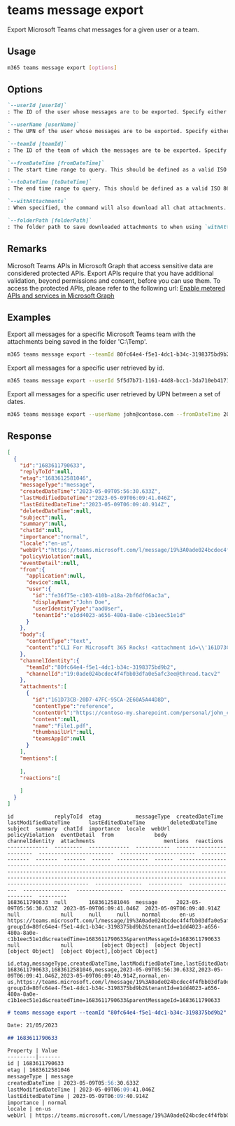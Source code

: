 
# teams message export

Export Microsoft Teams chat messages for a given user or a team.

## Usage

```sh
m365 teams message export [options]
```

## Options

```md definition-list
`--userId [userId]`
: The ID of the user whose messages are to be exported. Specify either `userId`, `userName` or `teamId`

`--userName [userName]`
: The UPN of the user whose messages are to be exported. Specify either `userId`, `userName` or `teamId`.

`--teamId [teamId]`
: The ID of the team of which the messages are to be exported. Specify either `userId`, `userName` or `teamId`.

`--fromDateTime [fromDateTime]`
: The start time range to query. This should be defined as a valid ISO 8601 string. `2021-12-16T18:28:48.6964197Z`

`--toDateTime [toDateTime]`
: The end time range to query. This should be defined as a valid ISO 8601 string. `2021-12-16T18:28:48.6964197Z`

`--withAttachments`
: When specified, the command will also download all chat attachments. Use `folderPath` as well to set the rootfolder.

`--folderPath [folderPath]`
: The folder path to save downloaded attachments to when using `withAttachments`. A specific folder will be created to store the attachments for every message.
```

<Global />

## Remarks

Microsoft Teams APIs in Microsoft Graph that access sensitive data are considered protected APIs. Export APIs require that you have additional validation, beyond permissions and consent, before you can use them. To access the protected APIs, please refer to the following url: [Enable metered APIs and services in Microsoft Graph](https://learn.microsoft.com/en-us/graph/metered-api-setup?tabs=azurecloudshell)

## Examples

Export all messages for a specific Microsoft Teams team with the attachments being saved in the folder 'C:\Temp'.

```sh
m365 teams message export --teamId 80fc64e4-f5e1-4dc1-b34c-3198375bd9b2 --withAttachments --folderPath C:\Temp
```

Export all messages for a specific user retrieved by id.

```sh
m365 teams message export --userId 5f5d7b71-1161-44d8-bcc1-3da710eb4171
```

Export all messages for a specific user retrieved by UPN between a set of dates.

```sh
m365 teams message export --userName john@contoso.com --fromDateTime 2023-04-01T00:00:00Z --toDateTime 2023-04-30T23:59:59Z
```

## Response

<Tabs>
  <TabItem value="JSON">

  ``` json
  [
    {
      "id":"1683611790633",
      "replyToId":null,
      "etag":"1683612581046",
      "messageType":"message",
      "createdDateTime":"2023-05-09T05:56:30.633Z",
      "lastModifiedDateTime":"2023-05-09T06:09:41.046Z",
      "lastEditedDateTime":"2023-05-09T06:09:40.914Z",
      "deletedDateTime":null,
      "subject":null,
      "summary":null,
      "chatId":null,
      "importance":"normal",
      "locale":"en-us",
      "webUrl":"https://teams.microsoft.com/l/message/19%3A0ade024bcdec4f4fbb03dfa0e5afc3ee%40thread.tacv2/1683611790633?groupId=80fc64e4-f5e1-4dc1-b34c-3198375bd9b2&tenantId=e1dd4023-a656-480a-8a0e-c1b1eec51e1d&createdTime=1683611790633&parentMessageId=1683611790633",
      "policyViolation":null,
      "eventDetail":null,
      "from":{
        "application":null,
        "device":null,
        "user":{
          "id":"fe36f75e-c103-410b-a18a-2bf6df06ac3a",
          "displayName":"John Doe",
          "userIdentityType":"aadUser",
          "tenantId":"e1dd4023-a656-480a-8a0e-c1b1eec51e1d"
        }
      },
      "body":{
        "contentType":"text",
        "content":"CLI For Microsoft 365 Rocks! <attachment id=\\'161D73CB-20D7-47FC-95CA-2E60A5A44D8D\\'></attachment>"
      },
      "channelIdentity":{
        "teamId":"80fc64e4-f5e1-4dc1-b34c-3198375bd9b2",
        "channelId":"19:0ade024bcdec4f4fbb03dfa0e5afc3ee@thread.tacv2"
      },
      "attachments":[
        {
          "id":"161D73CB-20D7-47FC-95CA-2E60A5A44D8D",
          "contentType":"reference",
          "contentUrl":"https://contoso-my.sharepoint.com/personal/john_contoso_onmicrosoft_com/Documents/File1.pdf",
          "content":null,
          "name":"File1.pdf",
          "thumbnailUrl":null,
          "teamsAppId":null
        }
      ],
      "mentions":[
        
      ],
      "reactions":[
        
      ]
    }
  ]
  ```

  </TabItem>
  <TabItem value="Text">

  ``` text
  id             replyToId  etag           messageType  createdDateTime           lastModifiedDateTime      lastEditedDateTime        deletedDateTime  subject  summary  chatId  importance  locale  webUrl                                                                                                                                                                                                                                                       policyViolation  eventDetail  from             body             channelIdentity  attachments                      mentions  reactions
  -------------  ---------  -------------  -----------  ------------------------  ------------------------  ------------------------  ---------------  -------  -------  ------  ----------  ------  -----------------------------------------------------------------------------------------------------------------------------------------------------------------------------------------------------------------------------------------------------------  ---------------  -----------  ---------------  ---------------  ---------------  -------------------------------  --------  ---------
  1683611790633  null       1683612581046  message      2023-05-09T05:56:30.633Z  2023-05-09T06:09:41.046Z  2023-05-09T06:09:40.914Z  null             null     null     null    normal      en-us   https://teams.microsoft.com/l/message/19%3A0ade024bcdec4f4fbb03dfa0e5afc3ee%40thread.tacv2/1683611790633?groupId=80fc64e4-f5e1-4dc1-b34c-3198375bd9b2&tenantId=e1dd4023-a656-480a-8a0e-c1b1eec51e1d&createdTime=1683611790633&parentMessageId=1683611790633  null             null         [object Object]  [object Object]  [object Object]  [object Object],[object Object]
  ```

  </TabItem>
  <TabItem value="CSV">

  ```csv
  id,etag,messageType,createdDateTime,lastModifiedDateTime,lastEditedDateTime,importance,locale,webUrl
  1683611790633,1683612581046,message,2023-05-09T05:56:30.633Z,2023-05-09T06:09:41.046Z,2023-05-09T06:09:40.914Z,normal,en-us,https://teams.microsoft.com/l/message/19%3A0ade024bcdec4f4fbb03dfa0e5afc3ee%40thread.tacv2/1683611790633?groupId=80fc64e4-f5e1-4dc1-b34c-3198375bd9b2&tenantId=e1dd4023-a656-480a-8a0e-c1b1eec51e1d&createdTime=1683611790633&parentMessageId=1683611790633
  ```

  </TabItem>
  <TabItem value="Markdown">

  ```md
  # teams message export --teamId "80fc64e4-f5e1-4dc1-b34c-3198375bd9b2"

  Date: 21/05/2023

  ## 1683611790633

  Property | Value
  ---------|-------
  id | 1683611790633
  etag | 1683612581046
  messageType | message
  createdDateTime | 2023-05-09T05:56:30.633Z
  lastModifiedDateTime | 2023-05-09T06:09:41.046Z
  lastEditedDateTime | 2023-05-09T06:09:40.914Z
  importance | normal
  locale | en-us
  webUrl | https://teams.microsoft.com/l/message/19%3A0ade024bcdec4f4fbb03dfa0e5afc3ee%40thread.tacv2/1683611790633?groupId=80fc64e4-f5e1-4dc1-b34c-3198375bd9b2&tenantId=e1dd4023-a656-480a-8a0e-c1b1eec51e1d&createdTime=1683611790633&parentMessageId=1683611790633
  ```
  
  </TabItem>
</Tabs>
